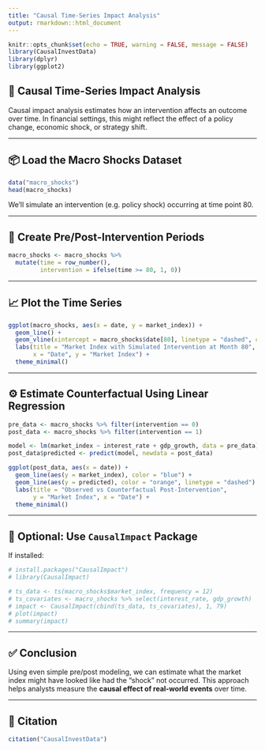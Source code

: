 ```yaml
---
title: "Causal Time-Series Impact Analysis"
output: rmarkdown::html_document
---
```


```r
knitr::opts_chunk$set(echo = TRUE, warning = FALSE, message = FALSE)
library(CausalInvestData)
library(dplyr)
library(ggplot2)
```

## 📅 Causal Time-Series Impact Analysis

Causal impact analysis estimates how an intervention affects an outcome over time. In financial settings, this might reflect the effect of a policy change, economic shock, or strategy shift.

---

## 📦 Load the Macro Shocks Dataset

```r
data("macro_shocks")
head(macro_shocks)
```

We’ll simulate an intervention (e.g. policy shock) occurring at time point 80.

---

## 🧪 Create Pre/Post-Intervention Periods

```r
macro_shocks <- macro_shocks %>%
  mutate(time = row_number(),
         intervention = ifelse(time >= 80, 1, 0))
```

---

## 📈 Plot the Time Series

```r
ggplot(macro_shocks, aes(x = date, y = market_index)) +
  geom_line() +
  geom_vline(xintercept = macro_shocks$date[80], linetype = "dashed", color = "red") +
  labs(title = "Market Index with Simulated Intervention at Month 80",
       x = "Date", y = "Market Index") +
  theme_minimal()
```

---

## ⚙️ Estimate Counterfactual Using Linear Regression

```r
pre_data <- macro_shocks %>% filter(intervention == 0)
post_data <- macro_shocks %>% filter(intervention == 1)

model <- lm(market_index ~ interest_rate + gdp_growth, data = pre_data)
post_data$predicted <- predict(model, newdata = post_data)

ggplot(post_data, aes(x = date)) +
  geom_line(aes(y = market_index), color = "blue") +
  geom_line(aes(y = predicted), color = "orange", linetype = "dashed") +
  labs(title = "Observed vs Counterfactual Post-Intervention",
       y = "Market Index", x = "Date") +
  theme_minimal()
```

---

## 🧾 Optional: Use `CausalImpact` Package

If installed:

```r
# install.packages("CausalImpact")
# library(CausalImpact)

# ts_data <- ts(macro_shocks$market_index, frequency = 12)
# ts_covariates <- macro_shocks %>% select(interest_rate, gdp_growth)
# impact <- CausalImpact(cbind(ts_data, ts_covariates), 1, 79)
# plot(impact)
# summary(impact)
```

---

## ✅ Conclusion

Using even simple pre/post modeling, we can estimate what the market index might have looked like had the "shock" not occurred. This approach helps analysts measure the **causal effect of real-world events** over time.

---

## 📖 Citation

```r
citation("CausalInvestData")
```